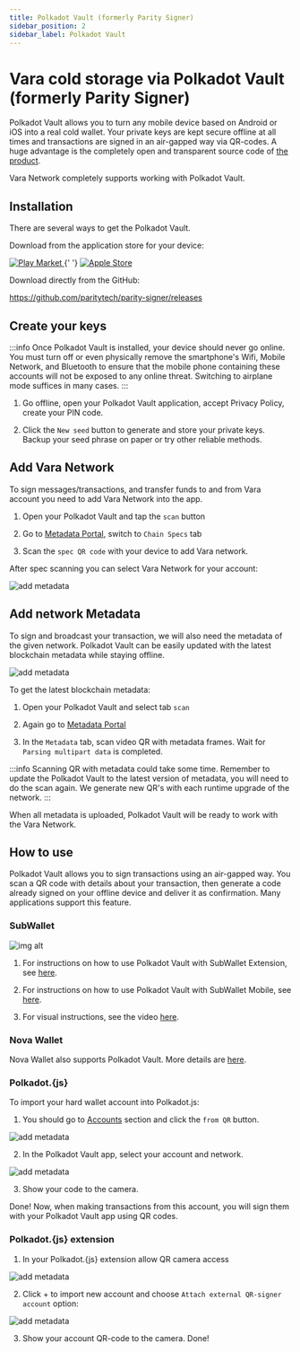 ```yaml
---
title: Polkadot Vault (formerly Parity Signer)
sidebar_position: 2
sidebar_label: Polkadot Vault
---
```



# Vara cold storage via Polkadot Vault (formerly Parity Signer)

Polkadot Vault allows you to turn any mobile device based on Android or iOS into a real cold wallet. Your private keys are kept secure offline at all times and transactions are signed in an air-gapped way via QR-codes. A huge advantage is the completely open and transparent source code of [the product](https://github.com/paritytech/parity-signer).

Vara Network completely supports working with Polkadot Vault.

## Installation

There are several ways to get the Polkadot Vault.

Download from the application store for your device:

<div align="left">
  <a href="https://play.google.com/store/apps/details?id=io.parity.signer">
    <img src={googleURL} alt="Play Market" />
  </a>{' '}
  <a href="https://itunes.apple.com/us/app/parity-signer/id1218174838">
    <img src={appleURL} alt="Apple Store" />
  </a>
</div>

Download directly from the GitHub:

https://github.com/paritytech/parity-signer/releases

## Create your keys

:::info
Once Polkadot Vault is installed, your device should never go online. You must turn off or even physically remove the smartphone's Wifi, Mobile Network, and Bluetooth to ensure that the mobile phone containing these accounts will not be exposed to any online threat. Switching to airplane mode suffices in many cases.
:::

1. Go offline, open your Polkadot Vault application, accept Privacy Policy, create your PIN code.

2. Click the `New seed` button to generate and store your private keys. Backup your seed phrase on paper or try other reliable methods.

## Add Vara Network

To sign messages/transactions, and transfer funds to and from Vara account you need to add Vara Network into the app.

1. Open your Polkadot Vault and tap the `scan` button

2. Go to [Metadata Portal](https://metadata.novasama.io/#/vara), switch to `Chain Specs` tab

3. Scan the `spec QR code` with your device to add Vara network.

After spec scanning you can select Vara Network for your account:

![add metadata](./img/polkadot-vault-acc0.png)

## Add network Metadata

To sign and broadcast your transaction, we will also need the metadata of the given network. Polkadot Vault can be easily updated with the latest blockchain metadata while staying offline.

![add metadata](./img/polkadot-vault-phone.png)

To get the latest blockchain metadata:

1. Open your Polkadot Vault and select tab `scan`

2. Again go to [Metadata Portal](https://metadata.novasama.io/#/vara)

3. In the `Metadata` tab, scan video QR with metadata frames. Wait for `Parsing multipart data` is completed.

:::info
Scanning QR with metadata could take some time. Remember to update the Polkadot Vault to the latest version of metadata, you will need to do the scan again. We generate new QR's with each runtime upgrade of the network.
:::

When all metadata is uploaded, Polkadot Vault will be ready to work with the Vara Network.

## How to use

Polkadot Vault allows you to sign transactions using an air-gapped way. You scan a QR code with details about your transaction, then generate a code already signed on your offline device and deliver it as confirmation. Many applications support this feature.

### SubWallet

![img alt](./img/subwallet-polkadot-vault.png)

1. For instructions on how to use Polkadot Vault with SubWallet Extension, see [here](https://docs.subwallet.app/main/extension-user-guide/account-management/attach-a-polkadot-vault-previously-parity-signer-account).

2. For instructions on how to use Polkadot Vault with SubWallet Mobile, see [here](https://docs.subwallet.app/main/mobile-app-user-guide/account-management/attach-a-polkadot-vault-previously-parity-signer-account).

3. For visual instructions, see the video [here](https://youtu.be/9qKf_FrwzxE?si=_hQJj9tp2sQ--rpV).


### Nova Wallet

Nova Wallet also supports Polkadot Vault. More details are [here](https://docs.novawallet.io/nova-wallet-wiki/welcome-to-nova-wallet/hardware-wallets).

### Polkadot.\{js\}

To import your hard wallet account into Polkadot.js:

1. You should go to [Accounts](https://polkadot.js.org/apps/#/accounts) section and click the `from QR` button.

![add metadata](./img/polkadtot-via-qr.png)

2. In the Polkadot Vault app, select your account and network.

![add metadata](./img/polkadot-vault-acc.png)

3. Show your code to the camera.

Done! Now, when making transactions from this account, you will sign them with your Polkadot Vault app using QR codes.

### Polkadot.\{js\} extension

1. In your Polkadot.\{js\} extension allow QR camera access

![add metadata](./img/p-ext-1.png)

2. Click <keyboard>+</keyboard> to import new account and choose `Attach external QR-signer account` option:

![add metadata](./img/p-ext-2.png)

3. Show your account QR-code to the camera. Done!
